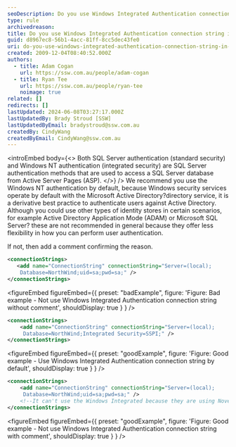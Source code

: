 ```yaml
---
seoDescription: Do you use Windows Integrated Authentication connection string in web.config to authenticate users?
type: rule
archivedreason:
title: Do you use Windows Integrated Authentication connection string in web.config?
guid: d8967ec8-56b1-4acc-81ff-8cc5dec43fe0
uri: do-you-use-windows-integrated-authentication-connection-string-in-web-config
created: 2009-12-04T08:40:52.000Z
authors:
  - title: Adam Cogan
    url: https://ssw.com.au/people/adam-cogan
  - title: Ryan Tee
    url: https://ssw.com.au/people/ryan-tee
    noimage: true
related: []
redirects: []
lastUpdated: 2024-06-08T03:27:17.000Z
lastUpdatedBy: Brady Stroud [SSW]
lastUpdatedByEmail: bradystroud@ssw.com.au
createdBy: CindyWang
createdByEmail: CindyWang@ssw.com.au
---
```


<introEmbed
  body={<>
Both SQL Server authentication (standard security) and Windows NT authentication (integrated security) are SQL Server authentication methods that are used to access a SQL Server database from Active Server Pages (ASP).
  </>}
/>
We recommend you use the Windows NT authentication by default, because Windows security services operate by default with the Microsoft Active Directory?directory service, it is a derivative best practice to authenticate users against Active Directory. Although you could use other types of identity stores in certain scenarios, for example Active Directory Application Mode (ADAM) or Microsoft SQL Server? these are not recommended in general because they offer less flexibility in how you can perform user authentication.

If not, then add a comment confirming the reason.

```xml
<connectionStrings>
   <add name="ConnectionString" connectionString="Server=(local);
    Database=NorthWind;uid=sa;pwd=sa;" />
</connectionStrings>
```

<figureEmbed figureEmbed={{
  preset: "badExample",
  figure: 'Figure: Bad example - Not use Windows Integrated Authentication connection string without comment',
  shouldDisplay: true
} } />


```xml
<connectionStrings>
    <add name="ConnectionString" connectionString="Server=(local);
     Database=NorthWind;Integrated Security=SSPI;" />
</connectionStrings>
```

<figureEmbed figureEmbed={{
  preset: "goodExample",
  figure: 'Figure: Good example - Use Windows Integrated Authentication connection string by default',
  shouldDisplay: true
} } />


```xml
<connectionStrings>
    <add name="ConnectionString" connectionString="Server=(local);
     Database=NorthWind;uid=sa;pwd=sa;" />
    <!--It can't use the Windows Integrated because they are using Novell -->
</connectionStrings>
```

<figureEmbed figureEmbed={{
  preset: "goodExample",
  figure: 'Figure: Good example - Not use Windows Integrated Authentication connection string with comment',
  shouldDisplay: true
} } />

